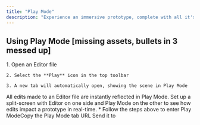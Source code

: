 ```yaml
---
title: "Play Mode"
description: "Experience an immersive prototype, complete with all it's animations and interactions."
---
```


## Using Play Mode \[missing assets, bullets in 3 messed up]

<AccordionGroup>
  <Accordion title="Entering Play Mode" defaultOpen={false}>
    1. Open an Editor file

    2. Select the **Play** icon in the top toolbar

    3. A new tab will automatically open, showing the scene in Play Mode
  </Accordion>

  <Accordion title="Seeing real-time edits in Play Mode" defaultOpen={false}>
    All edits made to an Editor file are instantly reflected in Play Mode. Set up a split-screen with Editor on one side and Play Mode on the other to see how edits impact a prototype in real-time.
  </Accordion>

  <Accordion title="Sharing Play Mode prototypes" defaultOpen={false}>
    * Follow the steps above to enter Play ModeCopy the Play Mode tab URL Send it to&#x20;
  </Accordion>
</AccordionGroup>

##